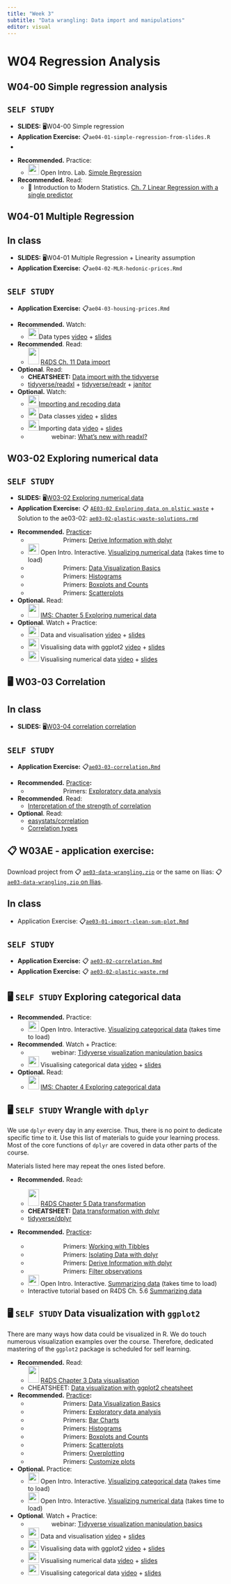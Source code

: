 ```yaml
---
title: "Week 3"
subtitle: "Data wrangling: Data import and manipulations"
editor: visual
---
```


# W04 Regression Analysis

## W04-00 Simple regression analysis

::: callout-tip
## `SELF STUDY`

-   **SLIDES:** 🖥W04-00 Simple regression
-   **Application Exercise:** 📋`ae04-01-simple-regression-from-slides.R`
-   
:::

-   **Recommended.** Practice:
    -   ![](https://openintrostat.github.io/oilabs-tidy/logo/logo-square.png){width="25"} Open Intro. Lab. [Simple Regression](https://openintrostat.github.io/oilabs-tidy/08_simple_regression/simple_regression.html)
-   **Recommended.** Read:
    -   📖 Introduction to Modern Statistics. [Ch. 7 Linear Regression with a single predictor](https://openintrostat.github.io/oilabs-tidy/08_simple_regression/simple_regression.html)

## W04-01 Multiple Regression

::: callout-tip
## In class

-   **SLIDES:** 🖥W04-01 Multiple Regression + Linearity assumption
-   **Application Exercise:** 📋`ae04-02-MLR-hedonic-prices.Rmd`
:::

::: callout-important
## `SELF STUDY`

-   **Application Exercise:** 📋`ae04-03-housing-prices.Rmd`
:::

-   **Recommended.** Watch:
    -   ![](https://datasciencebox.org/dsbox.png){width="25"}Data types [video](https://www.youtube.com/watch?v=WsxLbtWbEfc&ab_channel=Mine%C3%87etinkaya-Rundel) + [slides](https://rstudio-education.github.io/datascience-box/course-materials/slides/u2-d10-data-types/u2-d10-data-types.html#1)
-   **Recommended**. Read:
    -   ![](https://d33wubrfki0l68.cloudfront.net/b88ef926a004b0fce72b2526b0b5c4413666a4cb/24a30/cover.png){width="25" height="38"} [R4DS Ch. 11 Data import](https://r4ds.had.co.nz/data-import.html#data-import)
-   **Optional**. Read:
    -   **CHEATSHEET:** [Data import with the tidyverse](https://raw.githubusercontent.com/rstudio/cheatsheets/main/data-import.pdf)
    -   [tidyverse/readxl](https://readxl.tidyverse.org/) + [tidyverse/readr](https://readr.tidyverse.org/reference/readr_example.html) + [janitor](https://sfirke.github.io/janitor/)
-   **Optional.** Watch:
    -   ![](https://datasciencebox.org/dsbox.png){width="25"}[Importing and recoding data](https://datasciencebox.org/exploring-data.html?q=import#importing-and-recoding-data)
    -   ![](https://datasciencebox.org/dsbox.png){width="25"}Data classes [video](https://youtu.be/dozvSVQcqqg) + [slides](https://rstudio-education.github.io/datascience-box/course-materials/slides/u2-d11-data-classes/u2-d11-data-classes.html#1)
    -   ![](https://datasciencebox.org/dsbox.png){width="25"}Importing data [video](https://youtu.be/tIMaRYiuEFA) + [slides](https://rstudio-education.github.io/datascience-box/course-materials/slides/u2-d12-data-import/u2-d12-data-import.html#1)
    -   ![](https://www.rstudio.com/assets/img/logo.svg){width="50" height="16"} webinar: [What's new with readxl?](https://www.rstudio.com/resources/webinars/what-s-new-with-readxl-a-tidyverse-solution-for-reading-data-stored-in-xls-or-xlsx-format/)

## W03-02 Exploring numerical data

::: callout-tip
## `SELF STUDY`

-   **SLIDES:** 🖥[W03-02 Exploring numerical data](/slides/20-data-description/exploring-numeric-data.html)
-   **Application Exercise:** 📋 [`AE03-02 Exploring data on plstic waste`](/ae/ae03-data-wrangling/ae03-02-plastic-waste.html) + Solution to the ae03-02: [`ae03-02-plastic-waste-solutions.rmd`](/ae/ae03-data-wrangling/ae03-02-plastic-waste-solutions.html)
:::

-   **Recommended.** [Practice]{.underline}**:**
    -   ![](/slides/50-data-wrangling/img/RStudiocloud.svg){width="77" height="16"} Primers: [Derive Information with dplyr](https://rstudio.cloud/learn/primers/2.3)
    -   ![](https://openintrostat.github.io/oilabs-tidy/logo/logo-square.png){width="25"} Open Intro. Interactive. [Visualizing numerical data](https://openintro.shinyapps.io/ims-02-explore-02/) (takes time to load)
    -   ![](/slides/50-data-wrangling/img/RStudiocloud.svg){width="77" height="16"} Primers: [Data Visualization Basics](https://rstudio.cloud/learn/primers/1.1)
    -   ![](/slides/50-data-wrangling/img/RStudiocloud.svg){width="77" height="16"} Primers: [Histograms](https://rstudio.cloud/learn/primers/3.3)
    -   ![](/slides/50-data-wrangling/img/RStudiocloud.svg){width="77" height="16"} Primers: [Boxplots and Counts](https://rstudio.cloud/learn/primers/3.4)
    -   ![](/slides/50-data-wrangling/img/RStudiocloud.svg){width="77" height="16"} Primers: [Scatterplots](https://rstudio.cloud/learn/primers/3.5)
-   **Optional.** Read:
    -   ![](https://openintro-ims.netlify.app/images/IMS1_front_cover.png){width="25" height="31"} [IMS: Chapter 5 Exploring numerical data](https://openintro-ims.netlify.app/explore-numerical.html)
-   **Optional**. Watch + Practice:
    -   ![](https://datasciencebox.org/dsbox.png){width="25"} Data and visualisation [video](https://youtu.be/FddF4b_GuTI) + [slides](https://rstudio-education.github.io/datascience-box/course-materials/slides/u2-d01-data-viz/u2-d01-data-viz.html#1)
    -   ![](https://datasciencebox.org/dsbox.png){width="25"} Visualising data with ggplot2 [video](https://youtu.be/s2NF2J36ljE) + [slides](https://rstudio-education.github.io/datascience-box/course-materials/slides/u2-d02-ggplot2/u2-d02-ggplot2.html#1)
    -   ![](https://datasciencebox.org/dsbox.png){width="25"} Visualising numerical data [video](https://youtu.be/waBabVTI8ec) + [slides](https://rstudio-education.github.io/datascience-box/course-materials/slides/u2-d03-viz-num/u2-d03-viz-num.html#1)

## 🖥 W03-03 Correlation

::: callout-tip
## In class

-   **SLIDES:** 🖥[W03-04 correlation correlation](slides/20-data-description/correlation.html)
:::

::: callout-important
## `SELF STUDY`

-   **Application Exercise:** 📋[`ae03-03-correlation.Rmd`](/ae/ae03-data-wrangling/ae03-03-correlation.html)
:::

-   **Recommended.** [Practice]{.underline}**:**
    -   ![](/slides/50-data-wrangling/img/RStudiocloud.svg){width="77" height="16"} Primers: [Exploratory data analysis](https://rstudio.cloud/learn/primers/3.1)
-   **Recommended**. Read:
    -   [Interpretation of the strength of correlation](https://easystats.github.io/effectsize/articles/interpret.html)
-   **Optional**. Read:
    -   [easystats/correlation](https://easystats.github.io/correlation/)
    -   [Correlation types](https://easystats.github.io/correlation/articles/types.html)

## 📋 W03AE - application exercise:

Download project from 📋 [`ae03-data-wrangling.zip`]() or the same on Ilias: 📋 [`ae03-data-wrangling.zip` on Ilias]().

::: callout-tip
## In class

-   Application Exercise: 📋[`ae03-01-import-clean-sum-plot.Rmd`](/ae/ae03-data-wrangling/ae03-01-import-clean-sum-plot.html)
:::

::: callout-important
## `SELF STUDY`

-   **Application Exercise:** 📋 [`ae03-02-correlation.Rmd`](/ae/ae03-data-wrangling/ae03-02-correlation.html)
-   **Application Exercise:** 📋 [`ae03-02-plastic-waste.rmd`](/ae/ae03-data-wrangling/ae03-02-plastic-waste.html)
:::

## 🖥 **`SELF STUDY`** Exploring categorical data

-   **Recommended.** Practice:
    -   ![](https://openintrostat.github.io/oilabs-tidy/logo/logo-square.png){width="25"} Open Intro. Interactive. [Visualizing categorical data](https://openintro.shinyapps.io/ims-02-explore-01/) (takes time to load)
-   **Recommended**. Watch + Practice:
    -   ![](https://www.rstudio.com/assets/img/logo.svg){width="50" height="16"} webinar: [Tidyverse visualization manipulation basics](https://www.rstudio.com/resources/webinars/tidyverse-visualization-manipulation-basics/)
    -   ![](https://datasciencebox.org/dsbox.png){width="25"} Visualising categorical data [video](https://youtu.be/21h3rEO8k2E) + [slides](https://rstudio-education.github.io/datascience-box/course-materials/slides/u2-d04-viz-cat/u2-d04-viz-cat.html#1)
-   **Optional.** Read:
    -   ![](https://openintro-ims.netlify.app/images/IMS1_front_cover.png){width="25" height="31"} [IMS: Chapter 4 Exploring categorical data](https://openintro-ims.netlify.app/explore-categorical.html#explore-categorical)

## 🖥 **`SELF STUDY`** Wrangle with `dplyr`

We use `dplyr` every day in any exercise. Thus, there is no point to dedicate specific time to it. Use this list of materials to guide your learning process. Most of the core functions of `dplyr` are covered in data other parts of the course.

Materials listed here may repeat the ones listed before.

-   **Recommended.** Read**:**

    -   ![](https://d33wubrfki0l68.cloudfront.net/b88ef926a004b0fce72b2526b0b5c4413666a4cb/24a30/cover.png){width="25" height="38"} [R4DS Chapter 5 Data transformation](https://r4ds.had.co.nz/transform.html#transform)
    -   **CHEATSHEET:** [Data transformation with dplyr](https://github.com/rstudio/cheatsheets/blob/main/data-transformation.pdf)
    -   [tidyverse/dplyr](https://dplyr.tidyverse.org/)

-   **Recommended.** [Practice]{.underline}**:**

    -   ![](/slides/50-data-wrangling/img/RStudiocloud.svg){width="77" height="16"} Primers: [Working with Tibbles](https://rstudio.cloud/learn/primers/2.1)
    -   ![](/slides/50-data-wrangling/img/RStudiocloud.svg){width="77" height="16"} Primers: [Isolating Data with dplyr](https://rstudio.cloud/learn/primers/2.2)
    -   ![](/slides/50-data-wrangling/img/RStudiocloud.svg){width="77" height="16"} Primers: [Derive Information with dplyr](https://rstudio.cloud/learn/primers/2.3)
    -   ![](/slides/50-data-wrangling/img/RStudiocloud.svg){width="77" height="16"} Primers: [Filter observations](https://learnr-examples.shinyapps.io/ex-data-filter/)
    -   ![](https://openintrostat.github.io/oilabs-tidy/logo/logo-square.png){width="25"} Open Intro. Interactive. [Summarizing data](https://openintro.shinyapps.io/ims-02-explore-03/) (takes time to load)
    -   Interactive tutorial based on R4DS Ch. 5.6 [Summarizing data](https://learnr-examples.shinyapps.io/ex-data-summarise/)

## 🖥 **`SELF STUDY`** Data visualization with `ggplot2`

There are many ways how data could be visualized in R. We do touch numerous visualization examples over the course. Therefore, dedicated mastering of the `ggplot2` package is scheduled for self learning.

-   **Recommended.** Read:
    -   ![](https://d33wubrfki0l68.cloudfront.net/b88ef926a004b0fce72b2526b0b5c4413666a4cb/24a30/cover.png){width="25" height="38"} [R4DS Chapter 3 Data visualisation](https://r4ds.had.co.nz/data-visualisation.html#data-visualisation)
    -   CHEATSHEET: [Data visualization with ggplot2 cheatsheet](https://raw.githubusercontent.com/rstudio/cheatsheets/main/data-visualization.pdf)
-   **Recommended.** [Practice]{.underline}**:**
    -   ![](/slides/50-data-wrangling/img/RStudiocloud.svg){width="77" height="16"} Primers: [Data Visualization Basics](https://rstudio.cloud/learn/primers/1.1)
    -   ![](/slides/50-data-wrangling/img/RStudiocloud.svg){width="77" height="16"} Primers: [Exploratory data analysis](https://rstudio.cloud/learn/primers/3.1)
    -   ![](/slides/50-data-wrangling/img/RStudiocloud.svg){width="77" height="16"} Primers: [Bar Charts](https://rstudio.cloud/learn/primers/3.2)
    -   ![](/slides/50-data-wrangling/img/RStudiocloud.svg){width="77" height="16"} Primers: [Histograms](https://rstudio.cloud/learn/primers/3.3)
    -   ![](/slides/50-data-wrangling/img/RStudiocloud.svg){width="77" height="16"} Primers: [Boxplots and Counts](https://rstudio.cloud/learn/primers/3.4)
    -   ![](/slides/50-data-wrangling/img/RStudiocloud.svg){width="77" height="16"} Primers: [Scatterplots](https://rstudio.cloud/learn/primers/3.5)
    -   ![](/slides/50-data-wrangling/img/RStudiocloud.svg){width="77" height="16"} Primers: [Overplotting](https://rstudio.cloud/learn/primers/3.7)
    -   ![](/slides/50-data-wrangling/img/RStudiocloud.svg){width="77" height="16"} Primers: [Customize plots](https://rstudio.cloud/learn/primers/3.8)
-   **Optional.** Practice:
    -   ![](https://openintrostat.github.io/oilabs-tidy/logo/logo-square.png){width="25"} Open Intro. Interactive. [Visualizing categorical data](https://openintro.shinyapps.io/ims-02-explore-01/) (takes time to load)
    -   ![](https://openintrostat.github.io/oilabs-tidy/logo/logo-square.png){width="25"} Open Intro. Interactive. [Visualizing numerical data](https://openintro.shinyapps.io/ims-02-explore-02/) (takes time to load)
-   **Optional**. Watch + Practice:
    -   ![](https://www.rstudio.com/assets/img/logo.svg){width="50" height="16"} webinar: [Tidyverse visualization manipulation basics](https://www.rstudio.com/resources/webinars/tidyverse-visualization-manipulation-basics/)
    -   ![](https://datasciencebox.org/dsbox.png){width="25"} Data and visualisation [video](https://youtu.be/FddF4b_GuTI) + [slides](https://rstudio-education.github.io/datascience-box/course-materials/slides/u2-d01-data-viz/u2-d01-data-viz.html#1)
    -   ![](https://datasciencebox.org/dsbox.png){width="25"} Visualising data with ggplot2 [video](https://youtu.be/s2NF2J36ljE) + [slides](https://rstudio-education.github.io/datascience-box/course-materials/slides/u2-d02-ggplot2/u2-d02-ggplot2.html#1)
    -   ![](https://datasciencebox.org/dsbox.png){width="25"} Visualising numerical data [video](https://youtu.be/waBabVTI8ec) + [slides](https://rstudio-education.github.io/datascience-box/course-materials/slides/u2-d03-viz-num/u2-d03-viz-num.html#1)
    -   ![](https://datasciencebox.org/dsbox.png){width="25"} Visualising categorical data [video](https://youtu.be/21h3rEO8k2E) + [slides](https://rstudio-education.github.io/datascience-box/course-materials/slides/u2-d04-viz-cat/u2-d04-viz-cat.html#1)
